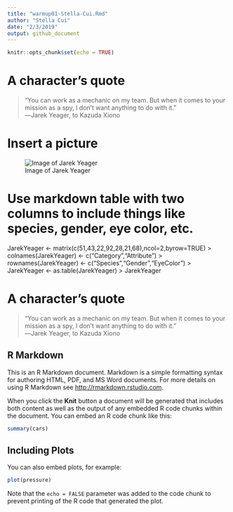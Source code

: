 ```yaml
---
title: "warmup01-Stella-Cui.Rmd"
author: "Stella Cui"
date: "2/3/2019"
output: github_document
---
```


```r
knitr::opts_chunk$set(echo = TRUE)
```

# A character's quote
>"You can work as a mechanic on my team. But when it comes to your mission as a spy, I don't want anything to do with it."\
―Jarek Yeager, to Kazuda Xiono

# Insert a picture
![Image of Jarek Yeager](https://goo.gl/images/Rx6szp)

# Use markdown table with two columns to include things like species, gender, eye color, etc.
JarekYeager <- matrix(c(51,43,22,92,28,21,68),ncol=2,byrow=TRUE)
> colnames(JarekYeager) <- c("Category","Attribute")
> rownames(JarekYeager) <- c("Species","Gender","EyeColor")
> JarekYeager <- as.table(JarekYeager)
> JarekYeager

# A character's quote
>"You can work as a mechanic on my team. But when it comes to your mission as a spy, I don't want anything to do with it."\
―Jarek Yeager, to Kazuda Xiono



## R Markdown

This is an R Markdown document. Markdown is a simple formatting syntax for authoring HTML, PDF, and MS Word documents. For more details on using R Markdown see <http://rmarkdown.rstudio.com>.

When you click the **Knit** button a document will be generated that includes both content as well as the output of any embedded R code chunks within the document. You can embed an R code chunk like this:

```r
summary(cars)
```

## Including Plots

You can also embed plots, for example:

```r
plot(pressure)
```

Note that the `echo = FALSE` parameter was added to the code chunk to prevent printing of the R code that generated the plot.
